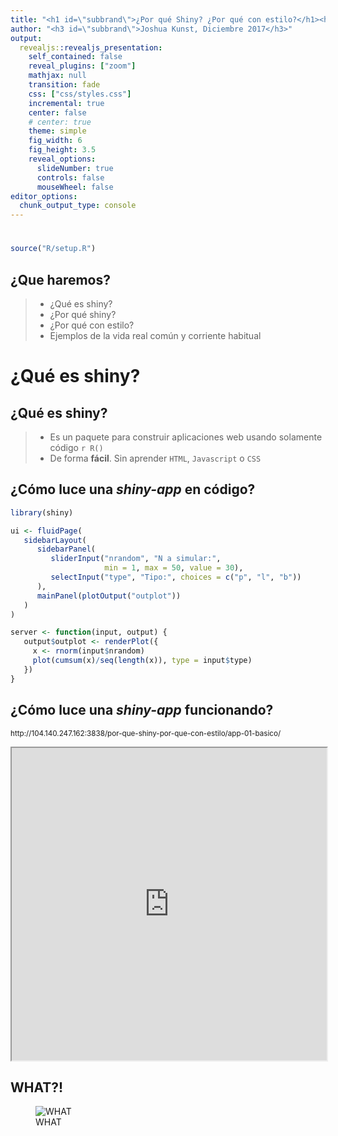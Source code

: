 ```yaml
---
title: "<h1 id=\"subbrand\">¿Por qué Shiny? ¿Por qué con estilo?</h1><h2 id=\"subbrand\">Contado a través de una historia</h2>"
author: "<h3 id=\"subbrand\">Joshua Kunst, Diciembre 2017</h3>"
output:
  revealjs::revealjs_presentation:
    self_contained: false
    reveal_plugins: ["zoom"]
    mathjax: null
    transition: fade
    css: ["css/styles.css"]
    incremental: true
    center: false
    # center: true
    theme: simple
    fig_width: 6
    fig_height: 3.5
    reveal_options:
      slideNumber: true
      controls: false
      mouseWheel: false
editor_options: 
  chunk_output_type: console
---
```


# { data-background="img/data-culture.jpg"}

```r
source("R/setup.R")
```

## ¿Que haremos?

> - ¿Qué es shiny?
> - ¿Por qué shiny?
> - ¿Por qué con estilo?
> - Ejemplos <span class="fragment"> de la vida</span><span class="fragment"> real</span><span class="fragment"> común</span><span class="fragment"> y corriente</span><span class="fragment"> habitual</span>

# ¿Qué es shiny? { .center .white data-background="#F44336"}

## ¿Qué es shiny?

> - Es un paquete para construir aplicaciones web usando solamente
código `r R()`
> - De forma __fácil__<span class="fragment">. Sin aprender `HTML`</span><span class="fragment">, `Javascript`</span><span class="fragment"> o `CSS`</span>


## ¿Cómo luce una _shiny-app_ en código?

```r
library(shiny)

ui <- fluidPage(
   sidebarLayout(
      sidebarPanel(
         sliderInput("nrandom", "N a simular:",
                     min = 1, max = 50, value = 30),
         selectInput("type", "Tipo:", choices = c("p", "l", "b"))
      ),
      mainPanel(plotOutput("outplot"))
   )
)

server <- function(input, output) {
   output$outplot <- renderPlot({
     x <- rnorm(input$nrandom)
     plot(cumsum(x)/seq(length(x)), type = input$type)
   })
}
```

## ¿Cómo luce una _shiny-app_ funcionando?

<small>
http://104.140.247.162:3838/por-que-shiny-por-que-con-estilo/app-01-basico/
</small>

<iframe src="http://104.140.247.162:3838/por-que-shiny-por-que-con-estilo/app-01-basico/" width="100%" height="500px" ></iframe>

## WHAT?!

![WHAT](imgs/shiny-structure.png)





